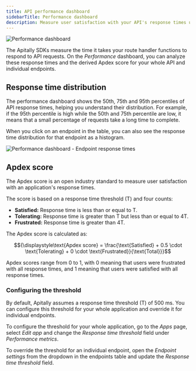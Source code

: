 ```yaml
---
title: API performance dashboard
sidebarTitle: Performance dashboard
description: Measure user satisfaction with your API's response times using the Apdex score.
---
```


<img src="https://assets.apitally.io/docs/2025-07-08/performance.webp" alt="Performance dashboard" className="rounded-xl" />

The Apitally SDKs measure the time it takes your route handler functions to respond to API requests.
On the *Performance* dashboard, you can analyze these response times and the derived Apdex score for your whole API and individual endpoints.

## Response time distribution

The performance dashboard shows the 50th, 75th and 95th percentiles of API response times, helping you understand their distribution.
For example, if the 95th percentile is high while the 50th and 75th percentile are low, it means that a small percentage of requests take a long time to complete.

When you click on an endpoint in the table, you can also see the response time distribution for that endpoint as a histogram.

<img src="https://assets.apitally.io/docs/2025-07-08/performance-endpoint-response-times.webp" alt="Performance dashboard - Endpoint response times" className="rounded-xl" loading="lazy" />

## Apdex score

The Apdex score is an open industry standard to measure user satisfaction with an application's response times.

The score is based on a response time threshold (T) and four counts:

- <b>Satisfied:</b> Response time is less than or equal to T.
- <b>Tolerating:</b> Response time is greater than T but less than or equal to 4T.
- <b>Frustrated:</b> Response time is greater than 4T.

The Apdex score is calculated as:

$${\displaystyle\text{Apdex score} = \frac{\text{Satisfied} + 0.5 \cdot \text{Tolerating} + 0 \cdot \text{Frustrated}}{\text{Total}}}$$

Apdex scores range from 0 to 1, with 0 meaning that users were frustrated with all response times, and 1 meaning that users were satisfied with all response times.

### Configuring the threshold

By default, Apitally assumes a response time threshold (T) of 500 ms. You can configure this threshold for your whole application and override it for individual endpoints.

To configure the threshold for your whole application, go to the *Apps* page, select *Edit app* and change the *Response time threshold* field under *Performance metrics*.

To override the threshold for an individual endpoint, open the *Endpoint settings* from the dropdown in the endpoints table and update the *Response time threshold* field.
